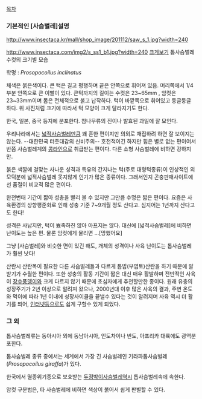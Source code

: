 [[목차]]

=== 기본적인 [사슴벌레]설명 ===

http://www.insectaca.kr/mall/shop_image/201112/saw_s_1.jpg?width=240

http://www.insectaca.com/img2/s_ss1_b1.jpg?width=240
[http://www.insectaca.com/img2/s_ss1_b1.jpg 크게보기]
톱사슴벌레 수컷의 크기별 모습

학명 : ''Prosopocoilus inclinatus'' 

체색은 붉은색이다. 큰 턱은 길고 평행하며 끝은 안쪽으로 휘어져 있음. 머리쪽에서 1/4부분 안쪽으로 큰 이빨이 있다. 큰턱까지의 길이는 수컷은 23~65mm , 암컷은 23~33mm이며 몸은 전체적으로 붉고 납작하다. 턱이 바깥쪽으로 휘어있고 둥글둥글 하다. 위 사진처럼 크기에 따라서 턱 모양이 크게 달라지기도 한다.

한국, 일본, 중국 등지에 분포한다. 참나무류의 진이나 발효된 과일에 잘 모인다.

우리나라에서는 [[넓적사슴벌레]]만큼 꽤 흔한 편이지만 의외로 채집하려 하면 잘 보이지는 않는다. --대한민국 터줏대감의 신비주의-- 호전적이긴 하지만 힘은 별로 없는 편이여서 반쯤 사슴벌레계의 [[콩라인]]으로 취급받는 편이다. 다른 소형 사슴벌레에 비하면 강하지만.

붉은 색깔에 걸맞는 사나운 성격과 특유의 간지나는 턱(주로 대형턱종류)이 인상적인 외모덕분에 넓적사슴벌레 못지않게 인기가 많은 종류이다. 그래서인지 곤충판매사이트에선 품절이 비교적 많은 편이다.

완전변태 기간이 짧아 성충을 빨리 볼 수 있지만 그만큼 수명은 짧은 편이다. 요즘은 사육환경의 상향평준화로 인해 성충 기준 7~9개월 정도 산다고. 심지어는 1년까지 산다고도 한다!

성격은 사납지만, 턱이 뾰족하진 않아 아프지는 않다. 대신에 [넓적사슴벌레]에 비하면 난이도는 높은 편. 물론 암컷에게 물리면 ...[망했어요]

그냥 [사슴벌레]와 비슷한 면이 있긴 해도, 개체의 성격이나 사육 난이도는 톱사슴벌레가 훨씬 낫다!

산란시 산란목이 필요한 다른 사슴벌레들과 다르게 톱밥(부엽토)산란을 하기 때문에 알 받기가 수월한 편이다. 또한 성충의 활동 기간이 짧은 대신 매우 활발하며 전반적인 사육이 [[장수풍뎅이]]와 크게 다르지 않기 때문에 초심자에게 추천할만한 종이다. 원래 유충의 성장주기가 2년 이상으로 알려져 왔으나, 2000년대 이후 많은 사육의 결과, 주변 온도와 먹이에 따라 1년 이내에 성장사이클을 끝낼수 있다는 것이 알려지며 사육 역시 더 활기를 띄어, [[인터넷]]등으로도 쉽게 구할수 있게 되었다.

=== 그 외 ===
톱사슴벌레류는 동아시아 외에 동남아시아, 인도차이나 반도, 아프리카 대륙에도 광역분포한다.

톱사슴벌레 종류 중에서는 세계에서 가장 긴 사슴벌레인 기라파톱사슴벌레(''Prosopocoilus giraffa'')가 있다.

한국에서 멸종위기종으로 보호받는 [[두점박이사슴벌레]]역시 톱사슴벌레속에 속한다.

암컷 구분법은, 타 사슴벌레에 비하면 색상이 붉어서 쉽게 판별할 수 있다.
